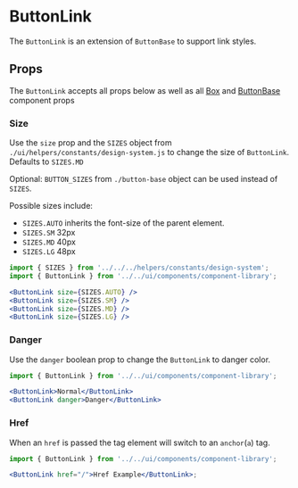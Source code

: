 

# ButtonLink

The `ButtonLink` is an extension of `ButtonBase` to support link styles.

<Canvas>
  <Story id="ui-components-component-library-button-link-button-link-stories-js--default-story" />
</Canvas>

## Props

The `ButtonLink` accepts all props below as well as all [Box](/docs/ui-components-ui-box-box-stories-js--default-story#props) and [ButtonBase](/docs/ui-components-component-library-button-base-button-base-stories-js--default-story#props) component props

<ArgsTable of={ButtonLink} />

### Size

Use the `size` prop and the `SIZES` object from `./ui/helpers/constants/design-system.js` to change the size of `ButtonLink`. Defaults to `SIZES.MD`

Optional: `BUTTON_SIZES` from `./button-base` object can be used instead of `SIZES`.

Possible sizes include:

- `SIZES.AUTO` inherits the font-size of the parent element.
- `SIZES.SM` 32px
- `SIZES.MD` 40px
- `SIZES.LG` 48px

<Canvas>
  <Story id="ui-components-component-library-button-link-button-link-stories-js--size" />
</Canvas>

```jsx
import { SIZES } from '../../../helpers/constants/design-system';
import { ButtonLink } from '../../ui/components/component-library';

<ButtonLink size={SIZES.AUTO} />
<ButtonLink size={SIZES.SM} />
<ButtonLink size={SIZES.MD} />
<ButtonLink size={SIZES.LG} />
```

### Danger

Use the `danger` boolean prop to change the `ButtonLink` to danger color.

<Canvas>
  <Story id="ui-components-component-library-button-link-button-link-stories-js--danger" />
</Canvas>

```jsx
import { ButtonLink } from '../../ui/components/component-library';

<ButtonLink>Normal</ButtonLink>
<ButtonLink danger>Danger</ButtonLink>
```

### Href

When an `href` is passed the tag element will switch to an `anchor`(`a`) tag.

<Canvas>
  <Story id="ui-components-component-library-button-link-button-link-stories-js--href" />
</Canvas>

```jsx
import { ButtonLink } from '../../ui/components/component-library';

<ButtonLink href="/">Href Example</ButtonLink>;
```
